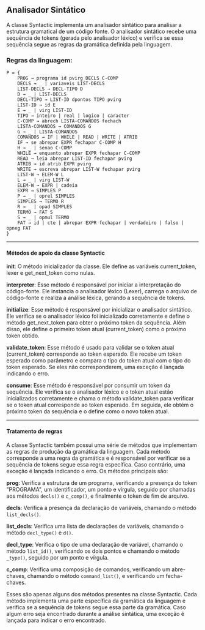 
## Analisador Sintático

<Callout type="info">
    A classe Syntactic implementa um analisador sintático para analisar a estrutura
    gramatical de um código fonte. O analisador sintático recebe uma sequência de tokens
    (gerada pelo analisador léxico) e verifica se essa sequência segue as regras da gramática
    definida pela linguagem.
</Callout>

### Regras da linguagem:

```
P = {
    PROG → programa id pvirg DECLS C-COMP
    DECLS → _ | variaveis LIST-DECLS
    LIST-DECLS → DECL-TIPO D
    D → _ | LIST-DECLS
    DECL-TIPO → LIST-ID dpontos TIPO pvirg
    LIST-ID → id E
    E → _ | virg LIST-ID
    TIPO → inteiro | real | logico | caracter
    C-COMP → abrech LISTA-COMANDOS fechach
    LISTA-COMANDOS → COMANDOS G
    G → _ | LISTA-COMANDOS
    COMANDOS → IF | WHILE | READ | WRITE | ATRIB
    IF → se abrepar EXPR fechapar C-COMP H
    H → _ | senao C-COMP
    WHILE → enquanto abrepar EXPR fechapar C-COMP
    READ → leia abrepar LIST-ID fechapar pvirg
    ATRIB → id atrib EXPR pvirg
    WRITE → escreva abrepar LIST-W fechapar pvirg
    LIST-W → ELEM-W L
    L → _ | virg LIST-W
    ELEM-W → EXPR | cadeia
    EXPR → SIMPLES P
    P → _ | oprel SIMPLES
    SIMPLES → TERMO R
    R → _ | opad SIMPLES
    TERMO → FAT S
    S → _ | opmul TERMO
    FAT → id | cte | abrepar EXPR fechapar | verdadeiro | falso | opneg FAT
}
```

---

#### Métodos de apoio da classe Syntactic

**__init__**: O método inicializador da classe. Ele define as variáveis current_token, lexer e get_next_token como nulas.

**interpreter**: Esse método é responsável por iniciar a interpretação do código-fonte. Ele instancia o analisador léxico (Lexer), carrega o arquivo de código-fonte e realiza a análise léxica, gerando a sequência de tokens.

**initialize**: Esse método é responsável por inicializar o analisador sintático. Ele verifica se o analisador léxico foi inicializado corretamente e define o método get_next_token para obter o próximo token da sequência. Além disso, ele define o primeiro token atual (current_token) como o próximo token obtido.

**validate_token**: Esse método é usado para validar se o token atual (current_token) corresponde ao token esperado. Ele recebe um token esperado como parâmetro e compara o tipo do token atual com o tipo do token esperado. Se eles não corresponderem, uma exceção é lançada indicando o erro.

**consume**: Esse método é responsável por consumir um token da sequência. Ele verifica se o analisador léxico e o token atual estão inicializados corretamente e chama o método validate_token para verificar se o token atual corresponde ao token esperado. Em seguida, ele obtém o próximo token da sequência e o define como o novo token atual.

---

#### Tratamento de regras

A classe Syntactic também possui uma série de métodos que implementam as regras de produção
da gramática da linguagem. Cada método corresponde a uma regra da gramática e é responsável
por verificar se a sequência de tokens segue essa regra específica. Caso contrário, uma exceção
é lançada indicando o erro. Os métodos principais são:

**prog**: Verifica a estrutura de um programa, verificando a presença do token "PROGRAMA",
um identificador, um ponto e vírgula, seguido por chamadas aos métodos `decls()` e `c_comp()`,
e finalmente o token de fim de arquivo.

**decls**: Verifica a presença da declaração de variáveis, chamando o método `list_decls()`.

**list_decls**: Verifica uma lista de declarações de variáveis, chamando o método `decl_type()` e `d()`.

**decl_type**: Verifica o tipo de uma declaração de variável, chamando o método `list_id()`,
verificando os dois pontos e chamando o método `_type()`, seguido por um ponto e vírgula.

**c_comp**: Verifica uma composição de comandos, verificando um abre-chaves, chamando o
método `command_list()`, e verificando um fecha-chaves.

<Callout type="warning">
    Esses são apenas alguns dos métodos presentes na classe Syntactic.
    Cada método implementa uma parte específica da gramática da linguagem e verifica se a
    sequência de tokens segue essa parte da gramática. Caso algum erro seja encontrado durante
    a análise sintática, uma exceção é lançada para indicar o erro encontrado.
</Callout>